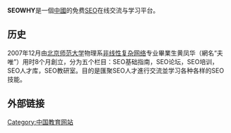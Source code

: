 {{expand|time=2010-04-16T09:23:25+00:00}}
'''SEOWHY'''是一個[[中國|中國]]的免费[[SEO|SEO]]在线交流与学习平台。

==历史==
2007年12月由[[北京师范大学|北京师范大学]]物理系[[非线性复杂网络|非线性复杂网络]]专业畢業生黄凤华（網名“夫唯”）用时8个月創立，分为五个栏目：SEO基础指南，SEO论坛，SEO培训，SEO人才库，SEO教研室。目的是匯聚SEO人才進行交流並学习各种各样的SEO技能。

==外部链接==
{{official website|www.seowhy.com}}

{{網站小作品}}

[[Category:中国教育网站|Category:中国教育网站]]